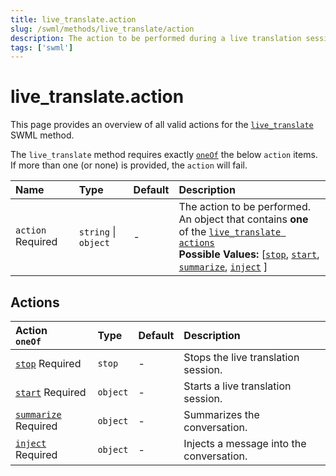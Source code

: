```yaml
---
title: live_translate.action
slug: /swml/methods/live_translate/action
description: The action to be performed during a live translation session.
tags: ['swml']
---
```


# live_translate.action
This page provides an overview of all valid actions for the [`live_translate`](../) SWML method.

The `live_translate` method requires exactly [`oneOf`](https://json-schema.org/understanding-json-schema/reference/combining)
the below `action` items. If more than one (or none) is provided, the `action` will fail.

| Name                                                    | Type                 | Default | Description                                                                                                                                                                                                                                     |
|:--------------------------------------------------------|:---------------------|:--------|:------------------------------------------------------------------------------------------------------------------------------------------------------------------------------------------------------------------------------------------------|
| `action` <span className="required-arg">Required</span> | `string` \| `object` | -       | The action to be performed.<br/>An object that contains **one** of the [`live_translate actions`](#actions)<br />**Possible Values:** [[`stop`](./stop.mdx), [`start`](./start.mdx), [`summarize`](./summarize.mdx), [`inject`](./inject.mdx) ] |



## **Actions**

| Action <br />`oneOf`                                                          | Type     | Default | Description                              |
|:------------------------------------------------------------------------------|:---------|:--------|:-----------------------------------------|
| [`stop`](./stop.mdx) <span className="required-arg">Required</span>           | `stop`   | -       | Stops the live translation session.      |
| [`start`](./start.mdx) <span className="required-arg">Required</span>         | `object` | -       | Starts a live translation session.       |
| [`summarize`](./summarize.mdx) <span className="required-arg">Required</span> | `object` | -       | Summarizes the conversation.             |
| [`inject`](./inject.mdx) <span className="required-arg">Required</span>       | `object` | -       | Injects a message into the conversation. |
